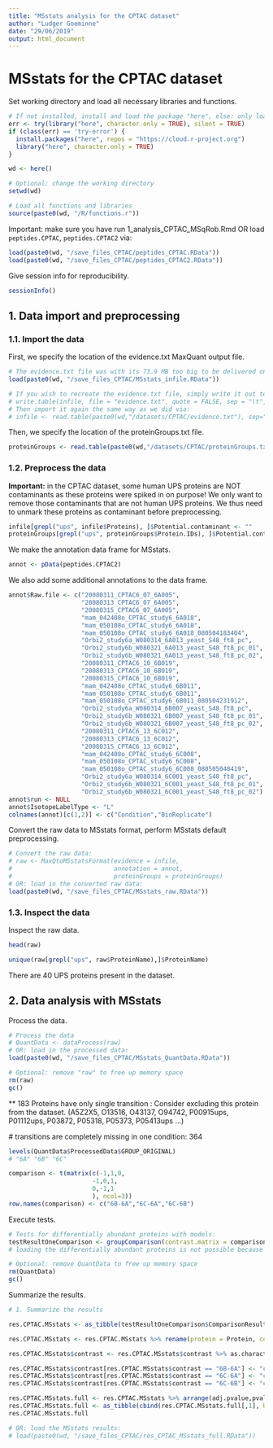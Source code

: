 ```yaml
---
title: "MSstats analysis for the CPTAC dataset"
author: "Ludger Goeminne"
date: "29/06/2019"
output: html_document
---
```


# MSstats for the CPTAC dataset

Set working directory and load all necessary libraries and functions.

```r
# If not installed, install and load the package "here", else: only load the package.
err <- try(library("here", character.only = TRUE), silent = TRUE)
if (class(err) == 'try-error') {
  install.packages("here", repos = "https://cloud.r-project.org")
  library("here", character.only = TRUE)
}

wd <- here()

# Optional: change the working directory
setwd(wd)

# Load all functions and libraries
source(paste0(wd, "/R/functions.r"))
```

Important: make sure you have run 1_analysis_CPTAC_MSqRob.Rmd OR load `peptides.CPTAC`, `peptides.CPTAC2` via:

```r
load(paste0(wd, "/save_files_CPTAC/peptides_CPTAC.RData"))
load(paste0(wd, "/save_files_CPTAC/peptides_CPTAC2.RData"))
```

Give session info for reproducibility.

```r
sessionInfo()
```

## 1. Data import and preprocessing

### 1.1. Import the data

First, we specify the location of the evidence.txt MaxQuant output file.

```r
# The evidence.txt file was with its 73.9 MB too big to be delivered on a GitHub server. However, you can load it in via the following .RData file:
load(paste0(wd, "/save_files_CPTAC/MSstats_infile.RData"))

# If you wish to recreate the evidence.txt file, simply write it out to a tab-delimited file again via:
# write.table(infile, file = "evidence.txt", quote = FALSE, sep = "\t", na = "", row.names = FALSE, col.names = TRUE)
# Then import it again the same way as we did via:
# infile <- read.table(paste0(wd,"/datasets/CPTAC/evidence.txt"), sep="\t", header=TRUE)
```

Then, we specify the location of the proteinGroups.txt file.

```r
proteinGroups <- read.table(paste0(wd,"/datasets/CPTAC/proteinGroups.txt"), sep="\t", header = TRUE)
```

### 1.2. Preprocess the data

**Important:** in the CPTAC dataset, some human UPS proteins are NOT contaminants as these proteins were spiked in on purpose! We only want to remove those contaminants that are not human UPS proteins. We thus need to unmark these proteins as contaminant before preprocessing.

```r
infile[grepl("ups", infile$Proteins), ]$Potential.contaminant <- ""
proteinGroups[grepl("ups", proteinGroups$Protein.IDs), ]$Potential.contaminant <- ""
```

We make the annotation data frame for MSstats.

```r
annot <- pData(peptides.CPTAC2)
```

We also add some additional annotations to the data frame.

```r
annot$Raw.file <- c("20080311_CPTAC6_07_6A005",
                    "20080313_CPTAC6_07_6A005",
                    "20080315_CPTAC6_07_6A005",
                    "mam_042408o_CPTAC_study6_6A018",
                    "mam_050108o_CPTAC_study6_6A018",
                    "mam_050108o_CPTAC_study6_6A018_080504183404",
                    "Orbi2_study6a_W080314_6A013_yeast_S48_ft8_pc",
                    "Orbi2_study6b_W080321_6A013_yeast_S48_ft8_pc_01",
                    "Orbi2_study6b_W080321_6A013_yeast_S48_ft8_pc_02",
                    "20080311_CPTAC6_10_6B019",
                    "20080313_CPTAC6_10_6B019",
                    "20080315_CPTAC6_10_6B019",
                    "mam_042408o_CPTAC_study6_6B011",
                    "mam_050108o_CPTAC_study6_6B011",
                    "mam_050108o_CPTAC_study6_6B011_080504231912",
                    "Orbi2_study6a_W080314_6B007_yeast_S48_ft8_pc",
                    "Orbi2_study6b_W080321_6B007_yeast_S48_ft8_pc_01",
                    "Orbi2_study6b_W080321_6B007_yeast_S48_ft8_pc_02",
                    "20080311_CPTAC6_13_6C012",
                    "20080313_CPTAC6_13_6C012",
                    "20080315_CPTAC6_13_6C012",
                    "mam_042408o_CPTAC_study6_6C008",
                    "mam_050108o_CPTAC_study6_6C008",
                    "mam_050108o_CPTAC_study6_6C008_080505040419",
                    "Orbi2_study6a_W080314_6C001_yeast_S48_ft8_pc",
                    "Orbi2_study6b_W080321_6C001_yeast_S48_ft8_pc_01",
                    "Orbi2_study6b_W080321_6C001_yeast_S48_ft8_pc_02")
annot$run <- NULL
annot$IsotopeLabelType <- "L"
colnames(annot)[c(1,2)] <- c("Condition","BioReplicate")
```

Convert the raw data to MSstats format, perform MSstats default preprocessing.

```r
# Convert the raw data:
# raw <- MaxQtoMSstatsFormat(evidence = infile,
#                            annotation = annot,
#                            proteinGroups = proteinGroups)
# OR: load in the converted raw data:
load(paste0(wd, "/save_files_CPTAC/MSstats_raw.RData"))
```

### 1.3. Inspect the data

Inspect the raw data.

```r
head(raw)
```

```r
unique(raw[grepl("ups", raw$ProteinName),]$ProteinName)
```

There are 40 UPS proteins present in the dataset.

## 2. Data analysis with MSstats

Process the data.

```r
# Process the data
# QuantData <- dataProcess(raw)
# OR: load in the processed data:
load(paste0(wd, "/save_files_CPTAC/MSstats_QuantData.RData"))

# Optional: remove "raw" to free up memory space
rm(raw)
gc()
```

** 183 Proteins have only single transition : Consider excluding this protein from the dataset. (A5Z2X5, O13516, O43137, O94742, P00915ups, P01112ups, P03872, P05318, P05373, P05413ups ...) 

\# transitions are completely missing in one condition: 364

```r
levels(QuantData$ProcessedData$GROUP_ORIGINAL)
# "6A" "6B" "6C"
```

```r
comparison <- t(matrix(c(-1,1,0,
                       -1,0,1,
                       0,-1,1
                       ), ncol=3))
row.names(comparison) <- c("6B-6A","6C-6A","6C-6B")
```

Execute tests.

```r
# Tests for differentially abundant proteins with models:
testResultOneComparison <- groupComparison(contrast.matrix = comparison, data = QuantData)
# loading the differentially abundant proteins is not possible because the file is > 50 MB and can thus not be put on GitHub.

# Optional: remove QuantData to free up memory space
rm(QuantData)
gc()
```

Summarize the results.

```r
# 1. Summarize the results

res.CPTAC.MSstats <- as_tibble(testResultOneComparison$ComparisonResult)

res.CPTAC.MSstats <- res.CPTAC.MSstats %>% rename(protein = Protein, contrast = Label)

res.CPTAC.MSstats$contrast <- res.CPTAC.MSstats$contrast %>% as.character

res.CPTAC.MSstats$contrast[res.CPTAC.MSstats$contrast == "6B-6A"] <- "condition6B-condition6A"
res.CPTAC.MSstats$contrast[res.CPTAC.MSstats$contrast == "6C-6A"] <- "condition6C-condition6A"
res.CPTAC.MSstats$contrast[res.CPTAC.MSstats$contrast == "6C-6B"] <- "condition6C-condition6B"

res.CPTAC.MSstats.full <- res.CPTAC.MSstats %>% arrange(adj.pvalue,pvalue)
res.CPTAC.MSstats.full <- as_tibble(cbind(res.CPTAC.MSstats.full[,1], UPS = grepl("ups", res.CPTAC.MSstats.full$protein), res.CPTAC.MSstats.full[,-1]))
res.CPTAC.MSstats.full

# OR: load the MSstats results:
# load(paste0(wd, "/save_files_CPTAC/res_CPTAC_MSstats_full.RData"))
```
